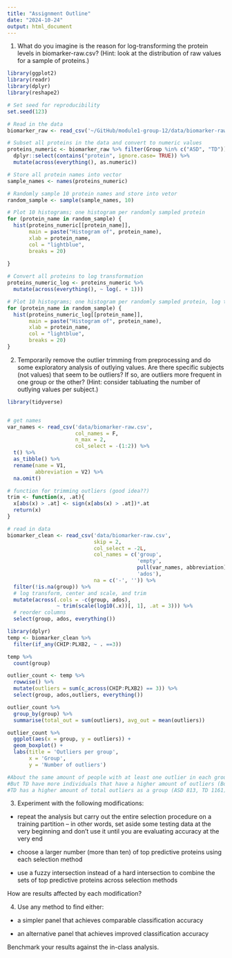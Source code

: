 ```yaml
---
title: "Assignment Outline"
date: "2024-10-24"
output: html_document
---
```


1) What do you imagine is the reason for log-transforming the protein levels in biomarker-raw.csv? (Hint: look at the distribution of raw values for a sample of proteins.)

```r
library(ggplot2)
library(readr)
library(dplyr)
library(reshape2)

# Set seed for reproducibility
set.seed(123)

# Read in the data
biomarker_raw <- read_csv('~/GitHub/module1-group-12/data/biomarker-raw.csv')

# Subset all proteins in the data and convert to numeric values
proteins_numeric <- biomarker_raw %>% filter(Group %in% c("ASD", "TD")) %>%
  dplyr::select(contains("protein", ignore.case= TRUE)) %>% 
  mutate(across(everything(), as.numeric))

# Store all protein names into vector
sample_names <- names(proteins_numeric)

# Randomly sample 10 protein names and store into vetor
random_sample <- sample(sample_names, 10)

# Plot 10 histograms; one histogram per randomly sampled protein
for (protein_name in random_sample) {
  hist(proteins_numeric[[protein_name]], 
       main = paste("Histogram of", protein_name),
       xlab = protein_name,                       
       col = "lightblue",                           
       breaks = 20)                                 
  
}
```
```r
# Convert all proteins to log transformation
proteins_numeric_log <- proteins_numeric %>%
  mutate(across(everything(), ~ log(. + 1)))

# Plot 10 histograms; one histogram per randomly sampled protein, log transformed
for (protein_name in random_sample) {
  hist(proteins_numeric_log[[protein_name]], 
       main = paste("Histogram of", protein_name),
       xlab = protein_name,                       
       col = "lightblue",                           
       breaks = 20)                                 
}
```


2. Temporarily remove the outlier trimming from preprocessing and do some exploratory analysis of outlying values. Are there specific subjects (not values) that seem to be outliers? If so, are outliers more frequent in one group or the other? (Hint: consider tabluating the number of outlying values per subject.)

```r
library(tidyverse)


# get names
var_names <- read_csv('data/biomarker-raw.csv', 
                      col_names = F, 
                      n_max = 2, 
                      col_select = -(1:2)) %>%
  t() %>%
  as_tibble() %>%
  rename(name = V1, 
         abbreviation = V2) %>%
  na.omit()

# function for trimming outliers (good idea??)
trim <- function(x, .at){
  x[abs(x) > .at] <- sign(x[abs(x) > .at])*.at
  return(x)
}

# read in data
biomarker_clean <- read_csv('data/biomarker-raw.csv', 
                            skip = 2,
                            col_select = -2L,
                            col_names = c('group', 
                                          'empty',
                                          pull(var_names, abbreviation),
                                          'ados'),
                            na = c('-', '')) %>%
  filter(!is.na(group)) %>%
  # log transform, center and scale, and trim
  mutate(across(.cols = -c(group, ados), 
                ~ trim(scale(log10(.x))[, 1], .at = 3))) %>%
  # reorder columns
  select(group, ados, everything())

library(dplyr)
temp <- biomarker_clean %>% 
  filter(if_any(CHIP:PLXB2, ~ . ==3))

temp %>% 
  count(group)

outlier_count <- temp %>% 
  rowwise() %>%
  mutate(outliers = sum(c_across(CHIP:PLXB2) == 3)) %>% 
  select(group, ados,outliers, everything())

outlier_count %>% 
  group_by(group) %>% 
  summarise(total_out = sum(outliers), avg_out = mean(outliers))

outlier_count %>% 
  ggplot(aes(x = group, y = outliers)) +
  geom_boxplot() +
  labs(title = 'Outliers per group',
       x = 'Group',
       y = 'Number of outliers') 

#About the same amount of people with at least one outlier in each group (ASD 74, TD 77)
#But TD have more individuals that have a higher amount of outliers (Boxplot)
#TD has a higher amount of total outliers as a group (ASD 813, TD 1161) and on average, an individual in TD would have more outliers (TD 15.1, ASD 11)
```

3) Experiment with the following modifications:

- repeat the analysis but carry out the entire selection procedure on a training partition -- in other words, set aside some testing data at the very beginning and don't use it until you are evaluating accuracy at the very end

- choose a larger number (more than ten) of top predictive proteins using each selection method

- use a fuzzy intersection instead of a hard intersection to combine the sets of top predictive proteins across selection methods

How are results affected by each modification?

4) Use any method to find either:

- a simpler panel that achieves comparable classification accuracy

- an alternative panel that achieves improved classification accuracy

Benchmark your results against the in-class analysis.

